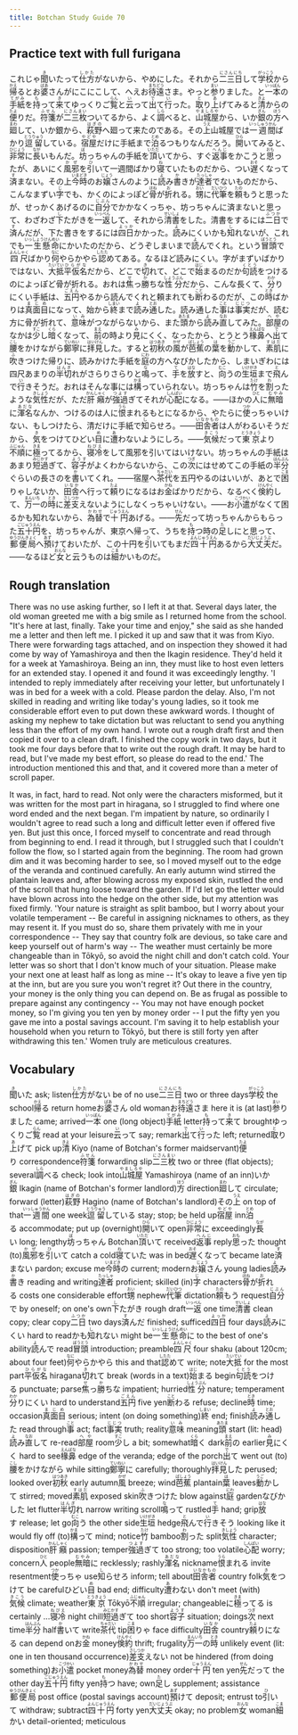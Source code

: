 ```yaml
---
title: Botchan Study Guide 70
---
```


## Practice text with full furigana

<p>
これじゃ<ruby><rb>聞</rb><rt>き</rt></ruby>いたって<ruby><rb>仕方</rb><rt>しかた</rt></ruby>がないから、やめにした。それから<ruby><rb>二三日</rb><rt>にさんにち</rt></ruby>して<ruby><rb>学校</rb><rt>がっこう</rt></ruby>から<ruby><rb>帰</rb><rt>かえ</rt></ruby>るとお<ruby><rb>婆</rb><rt>ばあ</rt></ruby>さんがにこにこして、へえお<ruby><rb>待遠</rb><rt>まちどう</rt></ruby>さま。やっと<ruby><rb>参</rb><rt>まい</rt></ruby>りました。と<ruby><rb>一本</rb><rt>いっぽん</rt></ruby>の<ruby><rb>手紙</rb><rt>てがみ</rt></ruby>を<ruby><rb>持</rb><rt>も</rt></ruby>って<ruby><rb>来</rb><rt>き</rt></ruby>てゆっくりご<ruby><rb>覧</rb><rt>らん</rt></ruby>と<ruby><rb>云</rb><rt>い</rt></ruby>って<ruby><rb>出</rb><rt>で</rt></ruby>て<ruby><rb>行</rb><rt>い</rt></ruby>った。<ruby><rb>取</rb><rt>と</rt></ruby>り<ruby><rb>上</rb><rt>あ</rt></ruby>げてみると<ruby><rb>清</rb><rt>きよ</rt></ruby>からの<ruby><rb>便</rb><rt>たよ</rt></ruby>りだ。<ruby><rb>符箋</rb><rt>ふせん</rt></ruby>が<ruby><rb>二三枚</rb><rt>にさんまい</rt></ruby>ついてるから、よく<ruby><rb>調</rb><rt>しら</rt></ruby>べると、<ruby><rb>山城屋</rb><rt>やましろや</rt></ruby>から、いか<ruby><rb>銀</rb><rt>ぎん</rt></ruby>の<ruby><rb>方</rb><rt>ほう</rt></ruby>へ<ruby><rb>廻</rb><rt>まわ</rt></ruby>して、いか銀から、<ruby><rb>萩野</rb><rt>はぎの</rt></ruby>へ廻って来たのである。その<ruby><rb>上</rb><rt>うえ</rt></ruby>山城屋では<ruby><rb>一週間</rb><rt>いっしゅうかん</rt></ruby>ばかり<ruby><rb>逗留</rb><rt>とうりゅう</rt></ruby>している。<ruby><rb>宿屋</rb><rt>やどや</rt></ruby>だけに手紙まで<ruby><rb>泊</rb><rt>とめ</rt></ruby>るつもりなんだろう。<ruby><rb>開</rb><rt>ひら</rt></ruby>いてみると、<ruby><rb>非常</rb><rt>ひじょう</rt></ruby>に<ruby><rb>長</rb><rt>なが</rt></ruby>いもんだ。<ruby><rb>坊</rb><rt>ぼ</rt></ruby>っちゃんの手紙を<ruby><rb>頂</rb><rt>いただ</rt></ruby>いてから、すぐ<ruby><rb>返事</rb><rt>へんじ</rt></ruby>をかこうと<ruby><rb>思</rb><rt>おも</rt></ruby>ったが、あいにく<ruby><rb>風邪</rb><rt>かぜ</rt></ruby>を<ruby><rb>引</rb><rt>ひ</rt></ruby>いて一週間ばかり<ruby><rb>寝</rb><rt>ね</rt></ruby>ていたものだから、つい<ruby><rb>遅</rb><rt>おそ</rt></ruby>くなって<ruby><rb>済</rb><rt>す</rt></ruby>まない。その上<ruby><rb>今時</rb><rt>いまどき</rt></ruby>のお<ruby><rb>嬢</rb><rt>じょう</rt></ruby>さんのように<ruby><rb>読</rb><rt>よ</rt></ruby>み<ruby><rb>書</rb><rt>か</rt></ruby>きが<ruby><rb>達者</rb><rt>たっしゃ</rt></ruby>でないものだから、こんなまずい<ruby><rb>字</rb><rt>じ</rt></ruby>でも、かくのによっぽど<ruby><rb>骨</rb><rt>ほね</rt></ruby>が<ruby><rb>折</rb><rt>お</rt></ruby>れる。<ruby><rb>甥</rb><rt>おい</rt></ruby>に<ruby><rb>代筆</rb><rt>だいひつ</rt></ruby>を<ruby><rb>頼</rb><rt>たの</rt></ruby>もうと思ったが、せっかくあげるのに<ruby><rb>自分</rb><rt>じぶん</rt></ruby>でかかなくっちゃ、坊っちゃんに済まないと思って、わざわざ<ruby><rb>下</rb><rt>し</rt></ruby>たがきを<ruby><rb>一返</rb><rt>いっぺん</rt></ruby>して、それから<ruby><rb>清書</rb><rt>せいしょ</rt></ruby>をした。清書をするには<ruby><rb>二日</rb><rt>ふつか</rt></ruby>で<ruby><rb>済</rb><rt>す</rt></ruby>んだが、下た書きをするには<ruby><rb>四日</rb><rt>よっか</rt></ruby>かかった。<ruby><rb>読</rb><rt>よ</rt></ruby>みにくいかも<ruby><rb>知</rb><rt>し</rt></ruby>れないが、これでも<ruby><rb>一生懸命</rb><rt>いっしょうけんめい</rt></ruby>にかいたのだから、どうぞしまいまで<ruby><rb>読</rb><rt>よ</rt></ruby>んでくれ。という<ruby><rb>冒頭</rb><rt>ぼうとう</rt></ruby>で<ruby><rb>四尺</rb><rt>よんしゃく</rt></ruby>ばかり<ruby><rb>何</rb><rt>なに</rt></ruby>やらかやら<ruby><rb>認</rb><rt>したた</rt></ruby>めてある。なるほど読みにくい。字がまずいばかりではない、<ruby><rb>大抵</rb><rt>たいてい</rt></ruby><ruby><rb>平仮名</rb><rt>ひらがな</rt></ruby>だから、どこで<ruby><rb>切</rb><rt>き</rt></ruby>れて、どこで<ruby><rb>始</rb><rt>はじ</rt></ruby>まるのだか<ruby><rb>句読</rb><rt>くとう</rt></ruby>をつけるのによっぽど骨が折れる。おれは<ruby><rb>焦</rb><rt>せ</rt></ruby>っ<ruby><rb>勝</rb><rt>か</rt></ruby>ちな<ruby><rb>性分</rb><rt>しょうぶん</rt></ruby>だから、こんな長くて、<ruby><rb>分</rb><rt>わか</rt></ruby>りにくい手紙は、<ruby><rb>五円</rb><rt>ごえん</rt></ruby>やるから読んでくれと頼まれても<ruby><rb>断</rb><rt>こと</rt></ruby>わるのだが、この<ruby><rb>時</rb><rt>とき</rt></ruby>ばかりは<ruby><rb>真面目</rb><rt>まじめ</rt></ruby>になって、始から<ruby><rb>終</rb><rt>しまい</rt></ruby>まで<ruby><rb>読</rb><rt>よ</rt></ruby>み<ruby><rb>通</rb><rt>とお</rt></ruby>した。読み通した<ruby><rb>事</rb><rt>こと</rt></ruby>は<ruby><rb>事実</rb><rt>じじつ</rt></ruby>だが、読む方に骨が折れて、<ruby><rb>意味</rb><rt>いみ</rt></ruby>がつながらないから、また<ruby><rb>頭</rb><rt>あたま</rt></ruby>から<ruby><rb>読</rb><rt>よ</rt></ruby>み<ruby><rb>直</rb><rt>なお</rt></ruby>してみた。<ruby><rb>部屋</rb><rt>へや</rt></ruby>のなかは<ruby><rb>少</rb><rt>すこ</rt></ruby>し<ruby><rb>暗</rb><rt>くら</rt></ruby>くなって、<ruby><rb>前</rb><rt>まえ</rt></ruby>の時より<ruby><rb>見</rb><rt>み</rt></ruby>にくく、なったから、とうとう<ruby><rb>椽鼻</rb><rt>えんばな</rt></ruby>へ<ruby><rb>出</rb><rt>で</rt></ruby>て<ruby><rb>腰</rb><rt>こし</rt></ruby>をかけながら<ruby><rb>鄭寧</rb><rt>ていねい</rt></ruby>に<ruby><rb>拝見</rb><rt>はいけん</rt></ruby>した。すると<ruby><rb>初秋</rb><rt>はつあき</rt></ruby>の<ruby><rb>風</rb><rt>かぜ</rt></ruby>が<ruby><rb>芭蕉</rb><rt>ばしょう</rt></ruby>の<ruby><rb>葉</rb><rt>は</rt></ruby>を<ruby><rb>動</rb><rt>うご</rt></ruby>かして、<ruby><rb>素肌</rb><rt>すはだ</rt></ruby>に<ruby><rb>吹</rb><rt>ふ</rt></ruby>きつけた帰りに、読みかけた手紙を<ruby><rb>庭</rb><rt>にわ</rt></ruby>の方へなびかしたから、しまいぎわには四尺あまりの<ruby><rb>半切</rb><rt>はんぎ</rt></ruby>れがさらりさらりと<ruby><rb>鳴</rb><rt>な</rt></ruby>って、<ruby><rb>手</rb><rt>て</rt></ruby>を<ruby><rb>放</rb><rt>はな</rt></ruby>すと、<ruby><rb>向</rb><rt>むこ</rt></ruby>うの<ruby><rb>生垣</rb><rt>いけがき</rt></ruby>まで<ruby><rb>飛</rb><rt>と</rt></ruby>んで<ruby><rb>行</rb><rt>い</rt></ruby>きそうだ。おれはそんな事には<ruby><rb>構</rb><rt>かま</rt></ruby>っていられない。坊っちゃんは<ruby><rb>竹</rb><rt>たけ</rt></ruby>を<ruby><rb>割</rb><rt>わ</rt></ruby>ったような<ruby><rb>気性</rb><rt>きしょう</rt></ruby>だが、ただ<ruby><rb>肝癪</rb><rt>かんしゃく</rt></ruby>が<ruby><rb>強過</rb><rt>つよす</rt></ruby>ぎてそれが<ruby><rb>心配</rb><rt>しんぱい</rt></ruby>になる。――ほかの<ruby><rb>人</rb><rt>ひと</rt></ruby>に<ruby><rb>無暗</rb><rt>むやみ</rt></ruby>に<ruby><rb>渾名</rb><rt>あだな</rt></ruby>なんか、つけるのは人に<ruby><rb>恨</rb><rt>うら</rt></ruby>まれるもとになるから、やたらに<ruby><rb>使</rb><rt>つか</rt></ruby>っちゃいけない、もしつけたら、清だけに手紙で<ruby><rb>知</rb><rt>し</rt></ruby>らせろ。――<ruby><rb>田舎者</rb><rt>いなかもの</rt></ruby>は人がわるいそうだから、<ruby><rb>気</rb><rt>き</rt></ruby>をつけてひどい<ruby><rb>目</rb><rt>め</rt></ruby>に<ruby><rb>遭</rb><rt>あ</rt></ruby>わないようにしろ。――<ruby><rb>気候</rb><rt>きこう</rt></ruby>だって<ruby><rb>東京</rb><rt>とうきょう</rt></ruby>より<ruby><rb>不順</rb><rt>ふじゅん</rt></ruby>に<ruby><rb>極</rb><rt>きま</rt></ruby>ってるから、<ruby><rb>寝冷</rb><rt>ねびえ</rt></ruby>をして風邪を引いてはいけない。坊っちゃんの手紙はあまり<ruby><rb>短過</rb><rt>みじかす</rt></ruby>ぎて、<ruby><rb>容子</rb><rt>ようす</rt></ruby>がよくわからないから、この<ruby><rb>次</rb><rt>つぎ</rt></ruby>にはせめてこの手紙の<ruby><rb>半分</rb><rt>はんぶん</rt></ruby>ぐらいの長さのを<ruby><rb>書</rb><rt>か</rt></ruby>いてくれ。――宿屋へ<ruby><rb>茶代</rb><rt>ちゃだい</rt></ruby>を五円やるのはいいが、あとで<ruby><rb>困</rb><rt>こま</rt></ruby>りゃしないか、<ruby><rb>田舎</rb><rt>いなか</rt></ruby>へ行って<ruby><rb>頼</rb><rt>たよ</rt></ruby>りになるはお<ruby><rb>金</rb><rt>かね</rt></ruby>ばかりだから、なるべく<ruby><rb>倹約</rb><rt>けんやく</rt></ruby>して、<ruby><rb>万一</rb><rt>まんいち</rt></ruby>の<ruby><rb>時</rb><rt>とき</rt></ruby>に<ruby><rb>差支</rb><rt>さしつか</rt></ruby>えないようにしなくっちゃいけない。――お<ruby><rb>小遣</rb><rt>こづかい</rt></ruby>がなくて困るかも知れないから、<ruby><rb>為替</rb><rt>かわせ</rt></ruby>で<ruby><rb>十円</rb><rt>じゅうえん</rt></ruby>あげる。――<ruby><rb>先</rb><rt>せん</rt></ruby>だって坊っちゃんからもらった<ruby><rb>五十円</rb><rt>ごじゅうえん</rt></ruby>を、坊っちゃんが、東京へ帰って、うちを<ruby><rb>持</rb><rt>も</rt></ruby>つ時の<ruby><rb>足</rb><rt>た</rt></ruby>しにと思って、<ruby><rb>郵便局</rb><rt>ゆうびんきょく</rt></ruby>へ<ruby><rb>預</rb><rt>あず</rt></ruby>けておいたが、この十円を<ruby><rb>引</rb><rt>ひ</rt></ruby>いてもまだ<ruby><rb>四十円</rb><rt>よんじゅうえん</rt></ruby>あるから<ruby><rb>大丈夫</rb><rt>だいじょうぶ</rt></ruby>だ。――なるほど<ruby><rb>女</rb><rt>おんな</rt></ruby>と云うものは<ruby><rb>細</rb><rt>こま</rt></ruby>かいものだ。
</p>


## Rough translation

There was no use asking further, so I left it at that. Several days later, the old woman greeted me with a big smile as I returned home from the school. "It's here at last, finally. Take your time and enjoy," she said as she handed me a letter and then left me. I picked it up and saw that it was from Kiyo. There were forwarding tags attached, and on inspection they showed it had come by way of Yamashiroya and then the Ikagin residence. They'd held it for a week at Yamashiroya. Being an inn, they must like to host even letters for an extended stay. I opened it and found it was exceedingly lengthy. 'I intended to reply immediately after receiving your letter, but unfortunately I was in bed for a week with a cold. Please pardon the delay. Also, I'm not skilled in reading and writing like today's young ladies, so it took me considerable effort even to put down these awkward words. I thought of asking my nephew to take dictation but was reluctant to send you anything less than the effort of my own hand. I wrote out a rough draft first and then copied it over to a clean draft. I finished the copy work in two days, but it took me four days before that to write out the rough draft. It may be hard to read, but I've made my best effort, so please do read to the end.' The introduction mentioned this and that, and it covered more than a meter of scroll paper.

It was, in fact, hard to read. Not only were the characters misformed, but it was written for the most part in hiragana, so I struggled to find where one word ended and the next began. I'm impatient by nature, so ordinarily I wouldn't agree to read such a long and difficult letter even if offered five yen. But just this once, I forced myself to concentrate and read through from beginning to end. I read it through, but I struggled such that I couldn't follow the flow, so I started again from the beginning. The room had grown dim and it was becoming harder to see, so I moved myself out to the edge of the veranda and continued carefully. An early autumn wind stirred the plantain leaves and, after blowing across my exposed skin, rustled the end of the scroll that hung loose toward the garden. If I'd let go the letter would have blown across into the hedge on the other side, but my attention was fixed firmly. 'Your nature is straight as split bamboo, but I worry about your volatile temperament -- Be careful in assigning nicknames to others, as they may resent it. If you must do so, share them privately with me in your correspondence -- They say that country folk are devious, so take care and keep yourself out of harm's way -- The weather must certainly be more changeable than in Tōkyō, so avoid the night chill and don't catch cold. Your letter was so short that I don't know much of your situation. Please make your next one at least half as long as mine -- It's okay to leave a five yen tip at the inn, but are you sure you won't regret it? Out there in the country, your money is the only thing you can depend on. Be as frugal as possible to prepare against any contingency -- You may not have enough pocket money, so I'm giving you ten yen by money order -- I put the fifty yen you gave me into a postal savings account. I'm saving it to help establish your household when you return to Tōkyō, but there is still forty yen after withdrawing this ten.' Women truly are meticulous creatures.


## Vocabulary

<p>
<span className="vocabstudy"><ruby><rb>聞</rb><rt>き</rt></ruby>いた&nbsp;ask; listen</span><span className="vocabstudy"><ruby><rb>仕方</rb><rt>しかた</rt></ruby>がない&nbsp;be of no use</span><span className="vocabstudy"><ruby><rb>二三日</rb><rt>にさんにち</rt></ruby>&nbsp;two or three days</span><span className="vocabstudy"><ruby><rb>学校</rb><rt>がっこう</rt></ruby>&nbsp;the school</span><span className="vocabstudy"><ruby><rb>帰</rb><rt>かえ</rt></ruby>る&nbsp;return home</span><span className="vocabstudy">お<ruby><rb>婆</rb><rt>ばあ</rt></ruby>さん&nbsp;old woman</span><span className="vocabstudy">お<ruby><rb>待遠</rb><rt>まちどう</rt></ruby>さま&nbsp;here it is (at last)</span><span className="vocabstudy"><ruby><rb>参</rb><rt>まい</rt></ruby>りました&nbsp;came; arrived</span><span className="vocabstudy"><ruby><rb>一本</rb><rt>いっぽん</rt></ruby>&nbsp;one (long object)</span><span className="vocabstudy"><ruby><rb>手紙</rb><rt>てがみ</rt></ruby>&nbsp;letter</span><span className="vocabstudy"><ruby><rb>持</rb><rt>も</rt></ruby>って<ruby><rb>来</rb><rt>き</rt></ruby>て&nbsp;brought</span><span className="vocabstudy">ゆっくりご<ruby><rb>覧</rb><rt>らん</rt></ruby>&nbsp;read at your leisure</span><span className="vocabstudy"><ruby><rb>云</rb><rt>い</rt></ruby>って&nbsp;say; remark</span><span className="vocabstudy"><ruby><rb>出</rb><rt>で</rt></ruby>て<ruby><rb>行</rb><rt>い</rt></ruby>った&nbsp;left; returned</span><span className="vocabstudy"><ruby><rb>取</rb><rt>と</rt></ruby>り<ruby><rb>上</rb><rt>あ</rt></ruby>げて&nbsp;pick up</span><span className="vocabstudy"><ruby><rb>清</rb><rt>きよ</rt></ruby>&nbsp;Kiyo (name of Botchan's former maidservant)</span><span className="vocabstudy"><ruby><rb>便</rb><rt>たよ</rt></ruby>り&nbsp;correspondence</span><span className="vocabstudy"><ruby><rb>符箋</rb><rt>ふせん</rt></ruby>&nbsp;forwarding slip</span><span className="vocabstudy"><ruby><rb>二三枚</rb><rt>にさんまい</rt></ruby>&nbsp;two or three (flat objects); several</span><span className="vocabstudy"><ruby><rb>調</rb><rt>しら</rt></ruby>べる&nbsp;check; look into</span><span className="vocabstudy"><ruby><rb>山城屋</rb><rt>やましろや</rt></ruby>&nbsp;Yamashiroya (name of an inn)</span><span className="vocabstudy">いか<ruby><rb>銀</rb><rt>ぎん</rt></ruby>&nbsp;Ikagin (name of Botchan's former landlord)</span><span className="vocabstudy"><ruby><rb>方</rb><rt>ほう</rt></ruby>&nbsp;direction</span><span className="vocabstudy"><ruby><rb>廻</rb><rt>まわ</rt></ruby>して&nbsp;circulate; forward (letter)</span><span className="vocabstudy"><ruby><rb>萩野</rb><rt>はぎの</rt></ruby>&nbsp;Hagino (name of Botchan's landlord)</span><span className="vocabstudy">その<ruby><rb>上</rb><rt>うえ</rt></ruby>&nbsp;on top of that</span><span className="vocabstudy"><ruby><rb>一週間</rb><rt>いっしゅうかん</rt></ruby>&nbsp;one week</span><span className="vocabstudy"><ruby><rb>逗留</rb><rt>とうりゅう</rt></ruby>している&nbsp;stay; stop; be held up</span><span className="vocabstudy"><ruby><rb>宿屋</rb><rt>やどや</rt></ruby>&nbsp;inn</span><span className="vocabstudy"><ruby><rb>泊</rb><rt>とめ</rt></ruby>る&nbsp;accommodate; put up (overnight)</span><span className="vocabstudy"><ruby><rb>開</rb><rt>ひら</rt></ruby>いて&nbsp;open</span><span className="vocabstudy"><ruby><rb>非常</rb><rt>ひじょう</rt></ruby>に&nbsp;exceedingly</span><span className="vocabstudy"><ruby><rb>長</rb><rt>なが</rt></ruby>い&nbsp;long; lengthy</span><span className="vocabstudy"><ruby><rb>坊</rb><rt>ぼ</rt></ruby>っちゃん&nbsp;Botchan</span><span className="vocabstudy"><ruby><rb>頂</rb><rt>いただ</rt></ruby>いて&nbsp;received</span><span className="vocabstudy"><ruby><rb>返事</rb><rt>へんじ</rt></ruby>&nbsp;reply</span><span className="vocabstudy"><ruby><rb>思</rb><rt>おも</rt></ruby>った&nbsp;thought (to)</span><span className="vocabstudy"><ruby><rb>風邪</rb><rt>かぜ</rt></ruby>を<ruby><rb>引</rb><rt>ひ</rt></ruby>いて&nbsp;catch a cold</span><span className="vocabstudy"><ruby><rb>寝</rb><rt>ね</rt></ruby>ていた&nbsp;was in bed</span><span className="vocabstudy"><ruby><rb>遅</rb><rt>おそ</rt></ruby>くなって&nbsp;became late</span><span className="vocabstudy"><ruby><rb>済</rb><rt>す</rt></ruby>まない&nbsp;pardon; excuse me</span><span className="vocabstudy"><ruby><rb>今時</rb><rt>いまどき</rt></ruby>の&nbsp;current; modern</span><span className="vocabstudy">お<ruby><rb>嬢</rb><rt>じょう</rt></ruby>さん&nbsp;young ladies</span><span className="vocabstudy"><ruby><rb>読</rb><rt>よ</rt></ruby>み<ruby><rb>書</rb><rt>か</rt></ruby>き&nbsp;reading and writing</span><span className="vocabstudy"><ruby><rb>達者</rb><rt>たっしゃ</rt></ruby>&nbsp;proficient; skilled (in)</span><span className="vocabstudy"><ruby><rb>字</rb><rt>じ</rt></ruby>&nbsp;characters</span><span className="vocabstudy"><ruby><rb>骨</rb><rt>ほね</rt></ruby>が<ruby><rb>折</rb><rt>お</rt></ruby>れる&nbsp;costs one considerable effort</span><span className="vocabstudy"><ruby><rb>甥</rb><rt>おい</rt></ruby>&nbsp;nephew</span><span className="vocabstudy"><ruby><rb>代筆</rb><rt>だいひつ</rt></ruby>&nbsp;dictation</span><span className="vocabstudy"><ruby><rb>頼</rb><rt>たの</rt></ruby>もう&nbsp;request</span><span className="vocabstudy"><ruby><rb>自分</rb><rt>じぶん</rt></ruby>で&nbsp;by oneself; on one's own</span><span className="vocabstudy"><ruby><rb>下</rb><rt>し</rt></ruby>たがき&nbsp;rough draft</span><span className="vocabstudy"><ruby><rb>一返</rb><rt>いっぺん</rt></ruby>&nbsp;one time</span><span className="vocabstudy"><ruby><rb>清書</rb><rt>せいしょ</rt></ruby>&nbsp;clean copy; clear copy</span><span className="vocabstudy"><ruby><rb>二日</rb><rt>ふつか</rt></ruby>&nbsp;two days</span><span className="vocabstudy"><ruby><rb>済</rb><rt>す</rt></ruby>んだ&nbsp;finished; sufficed</span><span className="vocabstudy"><ruby><rb>四日</rb><rt>よっか</rt></ruby>&nbsp;four days</span><span className="vocabstudy"><ruby><rb>読</rb><rt>よ</rt></ruby>みにくい&nbsp;hard to read</span><span className="vocabstudy">かも<ruby><rb>知</rb><rt>し</rt></ruby>れない&nbsp;might be</span><span className="vocabstudy"><ruby><rb>一生懸命</rb><rt>いっしょうけんめい</rt></ruby>に&nbsp;to the best of one's ability</span><span className="vocabstudy"><ruby><rb>読</rb><rt>よ</rt></ruby>んで&nbsp;read</span><span className="vocabstudy"><ruby><rb>冒頭</rb><rt>ぼうとう</rt></ruby>&nbsp;introduction; preamble</span><span className="vocabstudy"><ruby><rb>四尺</rb><rt>よんしゃく</rt></ruby>&nbsp;four  shaku (about 120cm; about four feet)</span><span className="vocabstudy"><ruby><rb>何</rb><rt>なに</rt></ruby>やらかやら&nbsp;this and that</span><span className="vocabstudy"><ruby><rb>認</rb><rt>したた</rt></ruby>めて&nbsp;write; note</span><span className="vocabstudy"><ruby><rb>大抵</rb><rt>たいてい</rt></ruby>&nbsp;for the most part</span><span className="vocabstudy"><ruby><rb>平仮名</rb><rt>ひらがな</rt></ruby>&nbsp;hiragana</span><span className="vocabstudy"><ruby><rb>切</rb><rt>き</rt></ruby>れて&nbsp;break (words in a text)</span><span className="vocabstudy"><ruby><rb>始</rb><rt>はじ</rt></ruby>まる&nbsp;begin</span><span className="vocabstudy"><ruby><rb>句読</rb><rt>くとう</rt></ruby>をつける&nbsp;punctuate; parse</span><span className="vocabstudy"><ruby><rb>焦</rb><rt>せ</rt></ruby>っ<ruby><rb>勝</rb><rt>か</rt></ruby>ちな&nbsp;impatient; hurried</span><span className="vocabstudy"><ruby><rb>性分</rb><rt>しょうぶん</rt></ruby>&nbsp;nature; temperament</span><span className="vocabstudy"><ruby><rb>分</rb><rt>わか</rt></ruby>りにくい&nbsp;hard to understand</span><span className="vocabstudy"><ruby><rb>五円</rb><rt>ごえん</rt></ruby>&nbsp;five yen</span><span className="vocabstudy"><ruby><rb>断</rb><rt>こと</rt></ruby>わる&nbsp;refuse; decline</span><span className="vocabstudy"><ruby><rb>時</rb><rt>とき</rt></ruby>&nbsp;time; occasion</span><span className="vocabstudy"><ruby><rb>真面目</rb><rt>まじめ</rt></ruby>&nbsp;serious; intent (on doing something)</span><span className="vocabstudy"><ruby><rb>終</rb><rt>しまい</rt></ruby>&nbsp;end; finish</span><span className="vocabstudy"><ruby><rb>読</rb><rt>よ</rt></ruby>み<ruby><rb>通</rb><rt>とお</rt></ruby>した&nbsp;read through</span><span className="vocabstudy"><ruby><rb>事</rb><rt>こと</rt></ruby>&nbsp;act; fact</span><span className="vocabstudy"><ruby><rb>事実</rb><rt>じじつ</rt></ruby>&nbsp;truth; reality</span><span className="vocabstudy"><ruby><rb>意味</rb><rt>いみ</rt></ruby>&nbsp;meaning</span><span className="vocabstudy"><ruby><rb>頭</rb><rt>あたま</rt></ruby>&nbsp;start (lit: head)</span><span className="vocabstudy"><ruby><rb>読</rb><rt>よ</rt></ruby>み<ruby><rb>直</rb><rt>なお</rt></ruby>して&nbsp;re-read</span><span className="vocabstudy"><ruby><rb>部屋</rb><rt>へや</rt></ruby>&nbsp;room</span><span className="vocabstudy"><ruby><rb>少</rb><rt>すこ</rt></ruby>し&nbsp;a bit; somewhat</span><span className="vocabstudy"><ruby><rb>暗</rb><rt>くら</rt></ruby>く&nbsp;dark</span><span className="vocabstudy"><ruby><rb>前</rb><rt>まえ</rt></ruby>の&nbsp;earlier</span><span className="vocabstudy"><ruby><rb>見</rb><rt>み</rt></ruby>にくく&nbsp;hard to see</span><span className="vocabstudy"><ruby><rb>椽鼻</rb><rt>えんばな</rt></ruby>&nbsp;edge of the veranda; edge of the porch</span><span className="vocabstudy"><ruby><rb>出</rb><rt>で</rt></ruby>て&nbsp;went out (to)</span><span className="vocabstudy"><ruby><rb>腰</rb><rt>こし</rt></ruby>をかけながら&nbsp;while sitting</span><span className="vocabstudy"><ruby><rb>鄭寧</rb><rt>ていねい</rt></ruby>に&nbsp;carefully; thoroughly</span><span className="vocabstudy"><ruby><rb>拝見</rb><rt>はいけん</rt></ruby>した&nbsp;perused; looked over</span><span className="vocabstudy"><ruby><rb>初秋</rb><rt>はつあき</rt></ruby>&nbsp;early autumn</span><span className="vocabstudy"><ruby><rb>風</rb><rt>かぜ</rt></ruby>&nbsp;breeze; wind</span><span className="vocabstudy"><ruby><rb>芭蕉</rb><rt>ばしょう</rt></ruby>&nbsp;plantain</span><span className="vocabstudy"><ruby><rb>葉</rb><rt>は</rt></ruby>&nbsp;leaves</span><span className="vocabstudy"><ruby><rb>動</rb><rt>うご</rt></ruby>かして&nbsp;stirred; moved</span><span className="vocabstudy"><ruby><rb>素肌</rb><rt>すはだ</rt></ruby>&nbsp;exposed skin</span><span className="vocabstudy"><ruby><rb>吹</rb><rt>ふ</rt></ruby>きつけた&nbsp;blow against</span><span className="vocabstudy"><ruby><rb>庭</rb><rt>にわ</rt></ruby>&nbsp;garden</span><span className="vocabstudy">なびかした&nbsp;let flutter</span><span className="vocabstudy"><ruby><rb>半切</rb><rt>はんぎ</rt></ruby>れ&nbsp;narrow writing scroll</span><span className="vocabstudy"><ruby><rb>鳴</rb><rt>な</rt></ruby>って&nbsp;rustled</span><span className="vocabstudy"><ruby><rb>手</rb><rt>て</rt></ruby>&nbsp;hand; grip</span><span className="vocabstudy"><ruby><rb>放</rb><rt>はな</rt></ruby>す&nbsp;release; let go</span><span className="vocabstudy"><ruby><rb>向</rb><rt>むこ</rt></ruby>う&nbsp;the other side</span><span className="vocabstudy"><ruby><rb>生垣</rb><rt>いけがき</rt></ruby>&nbsp;hedge</span><span className="vocabstudy"><ruby><rb>飛</rb><rt>と</rt></ruby>んで<ruby><rb>行</rb><rt>い</rt></ruby>きそう&nbsp;looking like it would fly off (to)</span><span className="vocabstudy"><ruby><rb>構</rb><rt>かま</rt></ruby>って&nbsp;mind; notice</span><span className="vocabstudy"><ruby><rb>竹</rb><rt>たけ</rt></ruby>&nbsp;bamboo</span><span className="vocabstudy"><ruby><rb>割</rb><rt>わ</rt></ruby>った&nbsp;split</span><span className="vocabstudy"><ruby><rb>気性</rb><rt>きしょう</rt></ruby>&nbsp;character; disposition</span><span className="vocabstudy"><ruby><rb>肝癪</rb><rt>かんしゃく</rt></ruby>&nbsp;passion; temper</span><span className="vocabstudy"><ruby><rb>強過</rb><rt>つよす</rt></ruby>ぎて&nbsp;too strong; too volatile</span><span className="vocabstudy"><ruby><rb>心配</rb><rt>しんぱい</rt></ruby>&nbsp;worry; concern</span><span className="vocabstudy"><ruby><rb>人</rb><rt>ひと</rt></ruby>&nbsp;people</span><span className="vocabstudy"><ruby><rb>無暗</rb><rt>むやみ</rt></ruby>に&nbsp;recklessly; rashly</span><span className="vocabstudy"><ruby><rb>渾名</rb><rt>あだな</rt></ruby>&nbsp;nickname</span><span className="vocabstudy"><ruby><rb>恨</rb><rt>うら</rt></ruby>まれる&nbsp;invite resentment</span><span className="vocabstudy"><ruby><rb>使</rb><rt>つか</rt></ruby>っちゃ&nbsp;use</span><span className="vocabstudy"><ruby><rb>知</rb><rt>し</rt></ruby>らせろ&nbsp;inform; tell about</span><span className="vocabstudy"><ruby><rb>田舎者</rb><rt>いなかもの</rt></ruby>&nbsp;country folk</span><span className="vocabstudy"><ruby><rb>気</rb><rt>き</rt></ruby>をつけて&nbsp;be careful</span><span className="vocabstudy">ひどい<ruby><rb>目</rb><rt>め</rt></ruby>&nbsp;bad end; difficulty</span><span className="vocabstudy"><ruby><rb>遭</rb><rt>あ</rt></ruby>わない&nbsp;don't meet (with)</span><span className="vocabstudy"><ruby><rb>気候</rb><rt>きこう</rt></ruby>&nbsp;climate; weather</span><span className="vocabstudy"><ruby><rb>東京</rb><rt>とうきょう</rt></ruby>&nbsp;Tōkyō</span><span className="vocabstudy"><ruby><rb>不順</rb><rt>ふじゅん</rt></ruby>&nbsp;irregular; changeable</span><span className="vocabstudy">に<ruby><rb>極</rb><rt>きま</rt></ruby>ってる&nbsp;is certainly ...</span><span className="vocabstudy"><ruby><rb>寝冷</rb><rt>ねびえ</rt></ruby>&nbsp;night chill</span><span className="vocabstudy"><ruby><rb>短過</rb><rt>みじかす</rt></ruby>ぎて&nbsp;too short</span><span className="vocabstudy"><ruby><rb>容子</rb><rt>ようす</rt></ruby>&nbsp;situation; doings</span><span className="vocabstudy"><ruby><rb>次</rb><rt>つぎ</rt></ruby>&nbsp;next time</span><span className="vocabstudy"><ruby><rb>半分</rb><rt>はんぶん</rt></ruby>&nbsp;half</span><span className="vocabstudy"><ruby><rb>書</rb><rt>か</rt></ruby>いて&nbsp;write</span><span className="vocabstudy"><ruby><rb>茶代</rb><rt>ちゃだい</rt></ruby>&nbsp;tip</span><span className="vocabstudy"><ruby><rb>困</rb><rt>こま</rt></ruby>りゃ&nbsp;face difficulty</span><span className="vocabstudy"><ruby><rb>田舎</rb><rt>いなか</rt></ruby>&nbsp;country</span><span className="vocabstudy"><ruby><rb>頼</rb><rt>たよ</rt></ruby>りになる&nbsp;can depend on</span><span className="vocabstudy">お<ruby><rb>金</rb><rt>かね</rt></ruby>&nbsp;money</span><span className="vocabstudy"><ruby><rb>倹約</rb><rt>けんやく</rt></ruby>&nbsp;thrift; frugality</span><span className="vocabstudy"><ruby><rb>万一</rb><rt>まんいち</rt></ruby>の<ruby><rb>時</rb><rt>とき</rt></ruby>&nbsp;unlikely event (lit: one in ten thousand occurrence)</span><span className="vocabstudy"><ruby><rb>差支</rb><rt>さしつか</rt></ruby>えない&nbsp;not be hindered (from doing something)</span><span className="vocabstudy">お<ruby><rb>小遣</rb><rt>こづかい</rt></ruby>&nbsp;pocket money</span><span className="vocabstudy"><ruby><rb>為替</rb><rt>かわせ</rt></ruby>&nbsp;money order</span><span className="vocabstudy"><ruby><rb>十円</rb><rt>じゅうえん</rt></ruby>&nbsp;ten yen</span><span className="vocabstudy"><ruby><rb>先</rb><rt>せん</rt></ruby>だって&nbsp;the other day</span><span className="vocabstudy"><ruby><rb>五十円</rb><rt>ごじゅうえん</rt></ruby>&nbsp;fifty yen</span><span className="vocabstudy"><ruby><rb>持</rb><rt>も</rt></ruby>つ&nbsp;have; own</span><span className="vocabstudy"><ruby><rb>足</rb><rt>た</rt></ruby>し&nbsp;supplement; assistance</span><span className="vocabstudy"><ruby><rb>郵便局</rb><rt>ゆうびんきょく</rt></ruby>&nbsp;post office (postal savings account)</span><span className="vocabstudy"><ruby><rb>預</rb><rt>あず</rt></ruby>けて&nbsp;deposit; entrust to</span><span className="vocabstudy"><ruby><rb>引</rb><rt>ひ</rt></ruby>いて&nbsp;withdraw; subtract</span><span className="vocabstudy"><ruby><rb>四十円</rb><rt>よんじゅうえん</rt></ruby>&nbsp;forty yen</span><span className="vocabstudy"><ruby><rb>大丈夫</rb><rt>だいじょうぶ</rt></ruby>&nbsp;okay; no problem</span><span className="vocabstudy"><ruby><rb>女</rb><rt>おんな</rt></ruby>&nbsp;woman</span><span className="vocabstudy"><ruby><rb>細</rb><rt>こま</rt></ruby>かい&nbsp;detail-oriented; meticulous</span>
</p>
